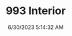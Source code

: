 ---
width: 2000
height: 3000
title: 993 Interior
description: Looking through the rear glass of a Porsche 993
date: 6/30/2023 5:14:32 AM
cameraMake: Sony
cameraModel: ILCE-7M3
lens: E 35-150mm F2.0-F2.8 A058
settingsfStop: f/8
settingsISO: ISO 250
settingsShutter: 1/100
settingsFocalLength: 96 mm
---
